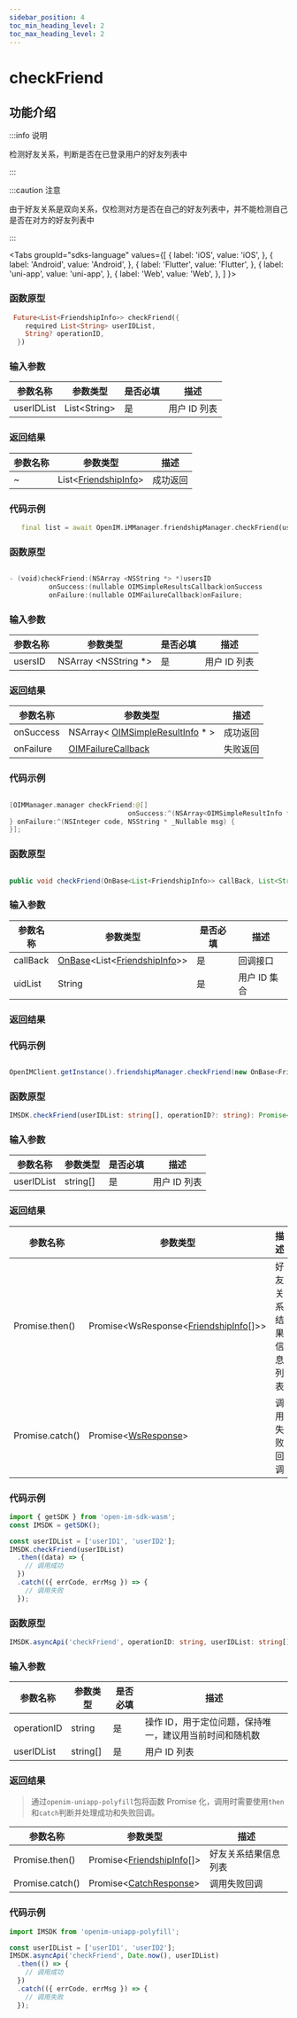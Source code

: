 ```yaml
---
sidebar_position: 4
toc_min_heading_level: 2
toc_max_heading_level: 2
---
```


# checkFriend

## 功能介绍

:::info 说明

检测好友关系，判断是否在已登录用户的好友列表中

:::

:::caution 注意

由于好友关系是双向关系，仅检测对方是否在自己的好友列表中，并不能检测自己是否在对方的好友列表中

:::

<Tabs
groupId="sdks-language"
values={[
{ label: 'iOS', value: 'iOS', },
{ label: 'Android', value: 'Android', },
{ label: 'Flutter', value: 'Flutter', },
{ label: 'uni-app', value: 'uni-app', },
{ label: 'Web', value: 'Web', },
]
}>

<TabItem value="Flutter">

### 函数原型

```dart showLineNumbers
 Future<List<FriendshipInfo>> checkFriend({
    required List<String> userIDList,
    String? operationID,
  })
```

### 输入参数

| 参数名称   | 参数类型      | 是否必填 | 描述         |
| ---------- | ------------- | -------- | ------------ |
| userIDList | List<String\> | 是       | 用户 ID 列表 |

### 返回结果

| 参数名称 | 参数类型                                                      | 描述     |
| -------- | ------------------------------------------------------------- | -------- |
| ~        | List<[FriendshipInfo](docs/sdks/Class/Friend/ResultInfo.mdx)> | 成功返回 |

### 代码示例

```dart showLineNumbers
   final list = await OpenIM.iMManager.friendshipManager.checkFriend(userIDList: ['id']);
```

</TabItem>

<TabItem value="iOS">

### 函数原型

```swift showLineNumbers

- (void)checkFriend:(NSArray <NSString *> *)usersID
          onSuccess:(nullable OIMSimpleResultsCallback)onSuccess
          onFailure:(nullable OIMFailureCallback)onFailure;

```

### 输入参数

| 参数名称 | 参数类型              | 是否必填 | 描述         |
| -------- | --------------------- | -------- | ------------ |
| usersID  | NSArray <NSString \*> | 是       | 用户 ID 列表 |

### 返回结果

| 参数名称  | 参数类型                                                                   | 描述     |
| --------- | -------------------------------------------------------------------------- | -------- |
| onSuccess | NSArray< [OIMSimpleResultInfo](docs/sdks/Class/Friend/ResultInfo.mdx) \* > | 成功返回 |
| onFailure | [OIMFailureCallback](docs/sdks/Callback/onError.mdx)                       | 失败返回 |

### 代码示例

```swift showLineNumbers

[OIMManager.manager checkFriend:@[]
                              onSuccess:^(NSArray<OIMSimpleResultInfo *> * _Nullable results) {
} onFailure:^(NSInteger code, NSString * _Nullable msg) {
}];

```

</TabItem>

<TabItem value="Android">

### 函数原型

```java showLineNumbers

public void checkFriend(OnBase<List<FriendshipInfo>> callBack, List<String> uidList)

```

### 输入参数

| 参数名称 | 参数类型                                                                                               | 是否必填 | 描述         |
| -------- | ------------------------------------------------------------------------------------------------------ | -------- | ------------ |
| callBack | [OnBase](docs/sdks/Callback/onBase.mdx)<List<[FriendshipInfo](docs/sdks/Class/Friend/ResultInfo.mdx)>> | 是       | 回调接口     |
| uidList  | String                                                                                                 | 是       | 用户 ID 集合 |

### 返回结果

### 代码示例

```java showLineNumbers

OpenIMClient.getInstance().friendshipManager.checkFriend(new OnBase<FriendshipInfo>(){...},uidList)

```

</TabItem>

<TabItem value="Web">

### 函数原型

```ts showLineNumbers
IMSDK.checkFriend(userIDList: string[], operationID?: string): Promise<WsResponse<FriendshipInfo[]>>
```

### 输入参数

| 参数名称   | 参数类型 | 是否必填 | 描述         |
| ---------- | -------- | -------- | ------------ |
| userIDList | string[] | 是       | 用户 ID 列表 |

### 返回结果

| 参数名称        | 参数类型                                                                        | 描述                 |
| --------------- | ------------------------------------------------------------------------------- | -------------------- |
| Promise.then()  | Promise<WsResponse<[FriendshipInfo](docs/sdks/Class/Friend/ResultInfo.mdx)[]>\> | 好友关系结果信息列表 |
| Promise.catch() | Promise<[WsResponse](docs/sdks/Class/Response/Response.mdx)\>                   | 调用失败回调         |

### 代码示例

```js showLineNumbers
import { getSDK } from 'open-im-sdk-wasm';
const IMSDK = getSDK();

const userIDList = ['userID1', 'userID2'];
IMSDK.checkFriend(userIDList)
  .then((data) => {
    // 调用成功
  })
  .catch(({ errCode, errMsg }) => {
    // 调用失败
  });
```

</TabItem>

<TabItem value="uni-app">

### 函数原型

```ts showLineNumbers
IMSDK.asyncApi('checkFriend', operationID: string, userIDList: string[]): Promise<FriendshipInfo[]>
```

### 输入参数

| 参数名称    | 参数类型 | 是否必填 | 描述                                                    |
| ----------- | -------- | -------- | ------------------------------------------------------- |
| operationID | string   | 是       | 操作 ID，用于定位问题，保持唯一，建议用当前时间和随机数 |
| userIDList  | string[] | 是       | 用户 ID 列表                                            |

### 返回结果

> 通过`openim-uniapp-polyfill`包将函数 Promise 化，调用时需要使用`then`和`catch`判断并处理成功和失败回调。

| 参数名称        | 参数类型                                                            | 描述                 |
| --------------- | ------------------------------------------------------------------- | -------------------- |
| Promise.then()  | Promise<[FriendshipInfo](docs/sdks/Class/Friend/ResultInfo.mdx)[]\> | 好友关系结果信息列表 |
| Promise.catch() | Promise<[CatchResponse](docs/sdks/Class/Response/Response.mdx)\>    | 调用失败回调         |

### 代码示例

```js showLineNumbers
import IMSDK from 'openim-uniapp-polyfill';

const userIDList = ['userID1', 'userID2'];
IMSDK.asyncApi('checkFriend', Date.now(), userIDList)
  .then(() => {
    // 调用成功
  })
  .catch(({ errCode, errMsg }) => {
    // 调用失败
  });
```

</TabItem>

</Tabs>
